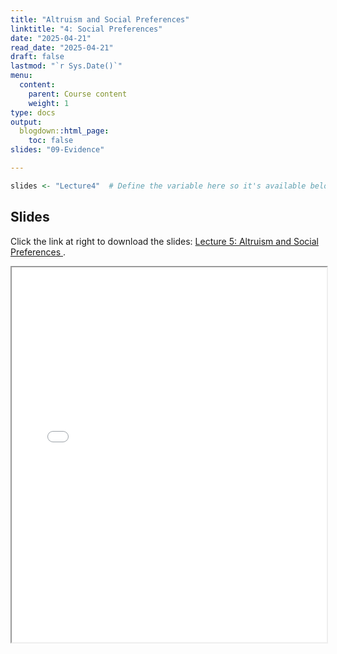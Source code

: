 ```yaml
---
title: "Altruism and Social Preferences"
linktitle: "4: Social Preferences"
date: "2025-04-21"
read_date: "2025-04-21"
draft: false
lastmod: "`r Sys.Date()`"
menu:
  content:
    parent: Course content
    weight: 1
type: docs
output:
  blogdown::html_page:
    toc: false
slides: "09-Evidence"

---
```


```r
slides <- "Lecture4"  # Define the variable here so it's available below
```

## Slides

Click the link at right to download the slides: [Lecture 5: Altruism and Social Preferences  <i class="fas fa-file-download"></i>](slides/`r slides`.pdf).

<iframe src="/slides/`r slides`.pdf" width="100%" height="600px"></iframe> 